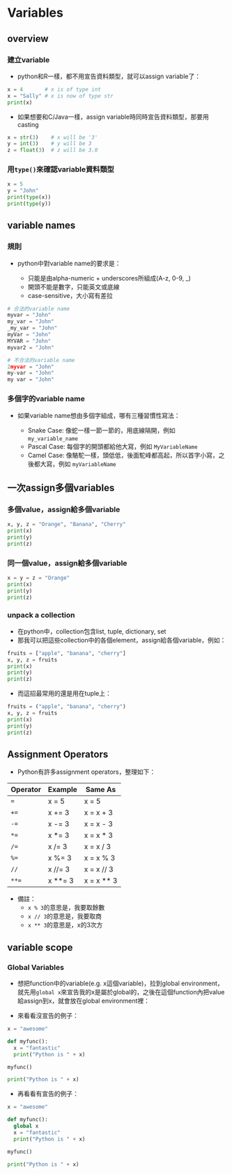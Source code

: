 # Variables

## overview

### 建立variable

-   python和R一樣，都不用宣告資料類型，就可以assign variable了：

```python
x = 4       # x is of type int
x = "Sally" # x is now of type str
print(x)
```

-   如果想要和C/Java一樣，assign variable時同時宣告資料類型，那要用casting

```python
x = str(3)    # x will be '3'
y = int(3)    # y will be 3
z = float(3)  # z will be 3.0
```

### 用`type()`來確認variable資料類型

```python
x = 5
y = "John"
print(type(x))
print(type(y))
```

## variable names

### 規則

-   python中對variable name的要求是：

    -   只能是由alpha-numeric + underscores所組成(A-z, 0-9, \_)\
    -   開頭不能是數字，只能英文或底線\
    -   case-sensitive，大小寫有差拉

```python
# 合法的variable name  
myvar = "John"
my_var = "John"
_my_var = "John"
myVar = "John"
MYVAR = "John"
myvar2 = "John"

# 不合法的variable name
2myvar = "John"
my-var = "John"
my var = "John"
```

### 多個字的variable name

-   如果variable name想由多個字組成，哪有三種習慣性寫法：

    -   Snake Case: 像蛇一樣一節一節的，用底線隔開，例如 `my_variable_name`\
    -   Pascal Case: 每個字的開頭都給他大寫，例如 `MyVariableName`\
    -   Camel Case: 像駱駝一樣，頭低低，後面駝峰都高起，所以首字小寫，之後都大寫，例如 `myVariableName`

## 一次assign多個variables

### 多個value，assign給多個variable

```python
x, y, z = "Orange", "Banana", "Cherry"
print(x)
print(y)
print(z)
```

### 同一個value，assign給多個variable

```python
x = y = z = "Orange"
print(x)
print(y)
print(z)
```

### unpack a collection

-   在python中，collection包含list, tuple, dictionary, set\
-   那我可以把這些collection中的各個element，assign給各個variable，例如：

```python
fruits = ["apple", "banana", "cherry"]
x, y, z = fruits
print(x)
print(y)
print(z)
```

-   而這招最常用的還是用在tuple上：

```python
fruits = ("apple", "banana", "cherry")
x, y, z = fruits
print(x)
print(y)
print(z)
```

## Assignment Operators

-   Python有許多assignment operators，整理如下：

| Operator | Example   | Same As      |
|----------|-----------|--------------|
| `=`      | x = 5     | x = 5        |
| `+=`     | x += 3    | x = x + 3    |
| `-=`     | x -= 3    | x = x - 3    |
| `*=`     | x \*= 3   | x = x \* 3   |
| `/=`     | x /= 3    | x = x / 3    |
| `%=`     | x %= 3    | x = x % 3    |
| `//`     | x //= 3   | x = x // 3   |
| `**=`    | x \*\*= 3 | x = x \*\* 3 |

* 備註：  
  * `x % 3`的意思是，我要取餘數    
  * `x // 3`的意思是，我要取商   
  * `x ** 3`的意思是，x的3次方  

## variable scope

### Global Variables

-   想把function中的variable(e.g. x這個variable)，拉到global environment，就先用`global x`來宣告我的x是屬於global的，之後在這個function內把value給assign到x，就會放在global environment裡：

-   來看看沒宣告的例子：

```python
x = "awesome"

def myfunc():
  x = "fantastic"
  print("Python is " + x)

myfunc()

print("Python is " + x)
```

-   再看看有宣告的例子：

```python
x = "awesome"

def myfunc():
  global x
  x = "fantastic"
  print("Python is " + x)

myfunc()

print("Python is " + x)
```
